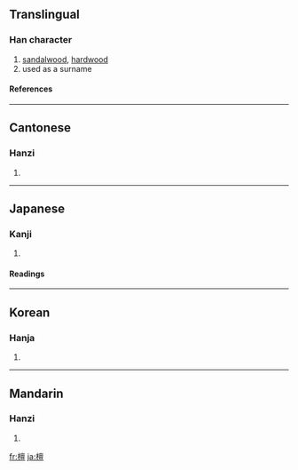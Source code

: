 ==Translingual==
===Han character===
{{Han char|rn=75|rad=木|as=13|sn=17|four=4091<sub>6</sub>|canj=木卜田一 (DYWM)}}
# [[sandalwood]], [[hardwood]]
# used as a surname
====References====
{{Han ref|kx=0555.390|dkj=15632|dj=0945.220|hdz=21305.010|uh=6A80|ud=27264|bh=C0C8|bd=49352}}

----
==Cantonese==
===Hanzi===
{{yue-hanzi|jyut=|y=taan4}}
# {{defn|Cantonese}}

----
==Japanese==
===Kanji===
{{ja-kanji|grade=|rs=木13}}
# {{defn|Japanese}} 
====Readings====
{{ja-readings|on=[[たん]] (tan), [[だん]] (dan)|kun=[[まゆみ]] (mayumi)}}

----
==Korean==
===Hanja===
{{ko-hanja|hangeul=단|eumhun=|rv=dan|mr=tan|y=tan}}
# {{defn|Korean}}

----
==Mandarin==
===Hanzi===
{{cmn-hanzi|pin=[[tán]] ([[tan2]])|wg=t'an<sup>2</sup>}}
# {{defn|Mandarin}}

[[fr:檀]]
[[ja:檀]]